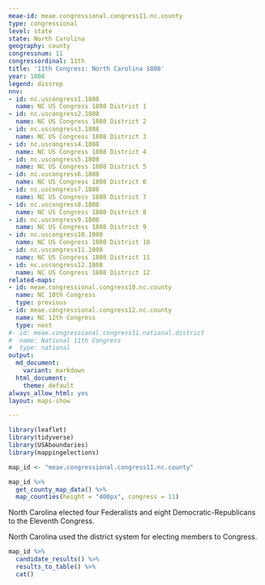 ```yaml
---
meae-id: meae.congressional.congress11.nc.county
type: congressional
level: state
state: North Carolina
geography: county
congressnum: 11
congressordinal: 11th
title: '11th Congress: North Carolina 1808'
year: 1808
legend: dissrep
nnv:
- id: nc.uscongress1.1808
  name: NC US Congress 1808 District 1
- id: nc.uscongress2.1808
  name: NC US Congress 1808 District 2
- id: nc.uscongress3.1808
  name: NC US Congress 1808 District 3
- id: nc.uscongress4.1808
  name: NC US Congress 1808 District 4
- id: nc.uscongress5.1808
  name: NC US Congress 1808 District 5
- id: nc.uscongress6.1808
  name: NC US Congress 1808 District 6
- id: nc.uscongress7.1808
  name: NC US Congress 1808 District 7
- id: nc.uscongress8.1808
  name: NC US Congress 1808 District 8
- id: nc.uscongress9.1808
  name: NC US Congress 1808 District 9
- id: nc.uscongress10.1808
  name: NC US Congress 1808 District 10
- id: nc.uscongress11.1808
  name: NC US Congress 1808 District 11
- id: nc.uscongress12.1808
  name: NC US Congress 1808 District 12
related-maps:
- id: meae.congressional.congress10.nc.county
  name: NC 10th Congress
  type: previous
- id: meae.congressional.congress12.nc.county
  name: NC 12th Congress
  type: next
#- id: meae.congressional.congress11.national.district
#  name: National 11th Congress
#  type: national
output:
  md_document:
    variant: markdown
  html_document:
    theme: default
always_allow_html: yes
layout: maps-show

---
```


```r
library(leaflet)
library(tidyverse)
library(USAboundaries)
library(mappingelections)

map_id <- "meae.congressional.congress11.nc.county"
```

<div class="map">

```r
map_id %>%
  get_county_map_data() %>%
  map_counties(height = "400px", congress = 11)
```

</div>

North Carolina elected four Federalists and eight Democratic-Republicans to the Eleventh Congress.

North Carolina used the district system for electing members to Congress.

<div class="results-table">

```r
map_id %>%
  candidate_results() %>%
  results_to_table() %>%
  cat()
```

</div>
